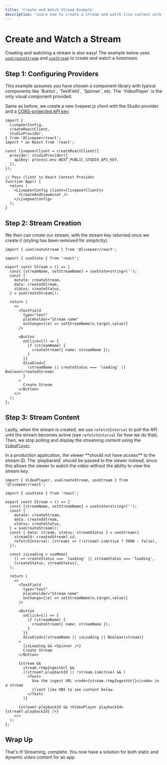 ```yaml
---
title: 'Create and Watch Stream Example'
description: 'Learn how to create a stream and watch live content with livepeer.js'
---
```



# Create and Watch a Stream

Creating and watching a stream is also easy! The example below uses [`useCreateStream`](/react/hooks/useCreateStream)
and [`useStream`](/react/hooks/useStream) to create and watch a livestream.

<Stream />

## Step 1: Configuring Providers

<Callout>
  This example assumes you have chosen a component library with typical
  components like `Button`, `TextField`, `Spinner`, etc. The `VideoPlayer` is
  the only visual component provided.
</Callout>

Same as before, we create a new livepeer.js client with the Studio provider and a [CORS-protected API key](/react/providers/studio#apikey):

```tsx
import {
  LivepeerConfig,
  createReactClient,
  studioProvider,
} from '@livepeer/react';
import * as React from 'react';

const livepeerClient = createReactClient({
  provider: studioProvider({
    apiKey: process.env.NEXT_PUBLIC_STUDIO_API_KEY,
  }),
});

// Pass client to React Context Provider
function App() {
  return (
    <LivepeerConfig client={livepeerClient}>
      <CreateAndViewAsset />
    </LivepeerConfig>
  );
}
```

## Step 2: Stream Creation

We then can create our stream, with the stream key returned once we create it (styling has been removed for simplicity):

```tsx
import { useCreateStream } from '@livepeer/react';

import { useState } from 'react';

export const Stream = () => {
  const [streamName, setStreamName] = useState<string>('');
  const {
    mutate: createStream,
    data: createdStream,
    status: createStatus,
  } = useCreateStream();

  return (
    <>
      <TextField
        type="text"
        placeholder="Stream name"
        onChange={(e) => setStreamName(e.target.value)}
      />

      <Button
        onClick={() => {
          if (streamName) {
            createStream({ name: streamName });
          }
        }}
        disabled={
          !streamName || createStatus === 'loading' || Boolean(createdStream)
        }
      >
        Create Stream
      </Button>
    </>
  );
};
```

## Step 3: Stream Content

Lastly, when the stream is created, we use `refetchInterval` to poll the API until the stream becomes active (see `refetchInterval` for
how we do that). Then, we stop polling and display the streaming content using the [`VideoPlayer`](/react/VideoPlayer).

<Callout>
  In a production application, the viewer **should not have access** to the
  stream ID. The `playbackId` should be passed to the viewer instead, since this
  allows the viewer to watch the video without the ability to view the stream
  key.
</Callout>

```tsx
import { VideoPlayer, useCreateStream, useStream } from '@livepeer/react';

import { useState } from 'react';

export const Stream = () => {
  const [streamName, setStreamName] = useState<string>('');
  const {
    mutate: createStream,
    data: createdStream,
    status: createStatus,
  } = useCreateStream();
  const { data: stream, status: streamStatus } = useStream({
    streamId: createdStream?.id,
    refetchInterval: (stream) => (!stream?.isActive ? 5000 : false),
  });

  const isLoading = useMemo(
    () => createStatus === 'loading' || streamStatus === 'loading',
    [createStatus, streamStatus],
  );

  return (
    <>
      <TextField
        type="text"
        placeholder="Stream name"
        onChange={(e) => setStreamName(e.target.value)}
      />

      <Button
        onClick={() => {
          if (streamName) {
            createStream({ name: streamName });
          }
        }}
        disabled={!streamName || isLoading || Boolean(stream)}
      >
        {isLoading && <Spinner />}
        Create Stream
      </Button>

      {stream &&
        stream.rtmpIngestUrl &&
        (!stream?.playbackId || !stream.isActive) && (
          <Text>
            Use the ingest URL <code>{stream.rtmpIngestUrl}</code> in a stream
            client like OBS to see content below.
          </Text>
        )}

      {stream?.playbackId && <VideoPlayer playbackId={stream?.playbackId} />}
    </>
  );
};
```

## Wrap Up

That's it! Streaming, complete. You now have a solution for both static and dynamic video content for an app.
